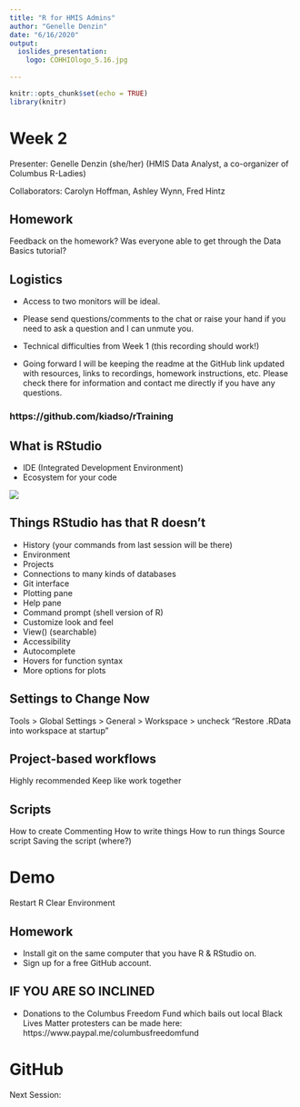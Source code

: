 ```yaml
---
title: "R for HMIS Admins"
author: "Genelle Denzin"
date: "6/16/2020"
output: 
  ioslides_presentation:
    logo: COHHIOlogo_5.16.jpg
    
---
```


```r
knitr::opts_chunk$set(echo = TRUE)
library(knitr)
```

# Week 2

Presenter: Genelle Denzin (she/her)
(HMIS Data Analyst, a co-organizer of Columbus R-Ladies)

Collaborators: Carolyn Hoffman, Ashley Wynn, Fred Hintz

## Homework

Feedback on the homework? Was everyone able to get through the Data Basics tutorial?

## Logistics

- Access to two monitors will be ideal.

- Please send questions/comments to the chat or raise your hand if you need to ask a question and I can unmute you. 

- Technical difficulties from Week 1 (this recording should work!)

- Going forward I will be keeping the readme at the GitHub link updated with resources, links to recordings, homework instructions, etc. Please check there for information and contact me directly if you have any questions.

### https://github.com/kiadso/rTraining

## What is RStudio

- IDE (Integrated Development Environment)
- Ecosystem for your code

![](images/room.jpg)

## Things RStudio has that R doesn't

- History (your commands from last session will be there)
- Environment
- Projects
- Connections to many kinds of databases
- Git interface
- Plotting pane
- Help pane
- Command prompt (shell version of R)
- Customize look and feel
- View() (searchable)
- Accessibility
- Autocomplete
- Hovers for function syntax
- More options for plots

## Settings to Change Now

Tools > Global Settings > General > Workspace > uncheck "Restore .RData into workspace at startup"


## Project-based workflows

Highly recommended
Keep like work together

## Scripts

How to create
Commenting 
How to write things 
How to run things 
Source script
Saving the script (where?)

# Demo

Restart R
Clear Environment


## Homework 

- Install git on the same computer that you have R & RStudio on.
- Sign up for a free GitHub account.

## IF YOU ARE SO INCLINED

- Donations to the Columbus Freedom Fund which bails out local Black Lives Matter protesters can be made here: https://www.paypal.me/columbusfreedomfund

# GitHub

Next Session:
